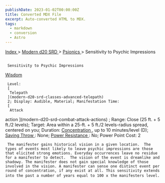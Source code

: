 ```yaml
---
publishDate: 2023-01-02T00:00:00Z
title: Converted MDX File
excerpt: Auto-converted HTML to MDX.
tags:
  - markdown
  - conversion
  - Astro
---
```


[
Index
](-index) >
[
Modern d20 SRD
](modern-d20-srd-index) >
[
Psionics
](modern-d20-srd-psionics-index) > Sensitivity to Psychic Impressions

##

     Sensitivity to Psychic Impressions

[
Wisdom
](modern-d20-srd-basics-ability-scores)

     Level:
     [
      Telepath
     ](modern-d20-srd-classes-advanced-telepath)
     2; Display: Audible, Material; Manifestation Time:
     [
      Attack

action
](modern-d20-srd-combat-attack-actions)
; Range: Close (25 ft. + 5 ft./2 levels); Target: Area within a 25-ft. + 5 ft./2 levels-radius spread, centered on you; Duration:
[
Concentration
](modern-d20-srd-skills-concentration)
, up to 10 minutes/level (D);
[
Saving
Throw
](modern-d20-srd-basics-saving-throws)
: None;
[
Power
Resistance
](modern-d20-srd-special-abilities-power-resistance)
: No; Power Point Cost: 2

     The manifester gains historical vision in a given location.  The types of events most likely to leave psychic impressions are those that elicited strong emotions. Everyday occurrences leave no residue for a manifester to detect.  The vision of the event is dreamlike and shadowy. The manifester does not gain special knowledge of those involved in the vision. A manifester can sense one distinct event per round of concentration, if any exist at all. This sensitivity extends into the past a number of years equal to 100 x the manifesters level.
